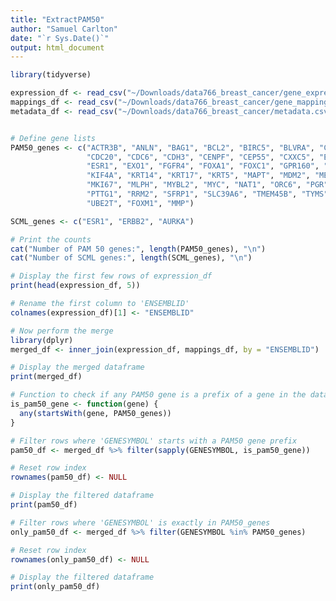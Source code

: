 ```yaml
---
title: "ExtractPAM50"
author: "Samuel Carlton"
date: "`r Sys.Date()`"
output: html_document
---
```


```r
library(tidyverse)

expression_df <- read_csv("~/Downloads/data766_breast_cancer/gene_expression.csv", col_types = cols(), col_names = TRUE)
mappings_df <- read_csv("~/Downloads/data766_breast_cancer/gene_mappings.csv", col_types = cols())
metadata_df <- read_csv("~/Downloads/data766_breast_cancer/metadata.csv", col_types = cols())


# Define gene lists
PAM50_genes <- c("ACTR3B", "ANLN", "BAG1", "BCL2", "BIRC5", "BLVRA", "CCNB1", "CCNE1", 
                 "CDC20", "CDC6", "CDH3", "CENPF", "CEP55", "CXXC5", "EGFR", "ERBB2", 
                 "ESR1", "EXO1", "FGFR4", "FOXA1", "FOXC1", "GPR160", "GRB7", "KIF2C", 
                 "KIF4A", "KRT14", "KRT17", "KRT5", "MAPT", "MDM2", "MELK", "MIA", 
                 "MKI67", "MLPH", "MYBL2", "MYC", "NAT1", "ORC6", "PGR", "PHGDH", 
                 "PTTG1", "RRM2", "SFRP1", "SLC39A6", "TMEM45B", "TYMS", "UBE2C", 
                 "UBE2T", "FOXM1", "MMP")

SCML_genes <- c("ESR1", "ERBB2", "AURKA")

# Print the counts
cat("Number of PAM 50 genes:", length(PAM50_genes), "\n")
cat("Number of SCML genes:", length(SCML_genes), "\n")

# Display the first few rows of expression_df
print(head(expression_df, 5))

```

```r
# Rename the first column to 'ENSEMBLID'
colnames(expression_df)[1] <- "ENSEMBLID"

# Now perform the merge
library(dplyr)
merged_df <- inner_join(expression_df, mappings_df, by = "ENSEMBLID")

# Display the merged dataframe
print(merged_df)
```

```r
# Function to check if any PAM50 gene is a prefix of a gene in the dataframe
is_pam50_gene <- function(gene) {
  any(startsWith(gene, PAM50_genes))
}

# Filter rows where 'GENESYMBOL' starts with a PAM50 gene prefix
pam50_df <- merged_df %>% filter(sapply(GENESYMBOL, is_pam50_gene))

# Reset row index
rownames(pam50_df) <- NULL

# Display the filtered dataframe
print(pam50_df)
```

```r
# Filter rows where 'GENESYMBOL' is exactly in PAM50_genes
only_pam50_df <- merged_df %>% filter(GENESYMBOL %in% PAM50_genes)

# Reset row index
rownames(only_pam50_df) <- NULL

# Display the filtered dataframe
print(only_pam50_df)
```